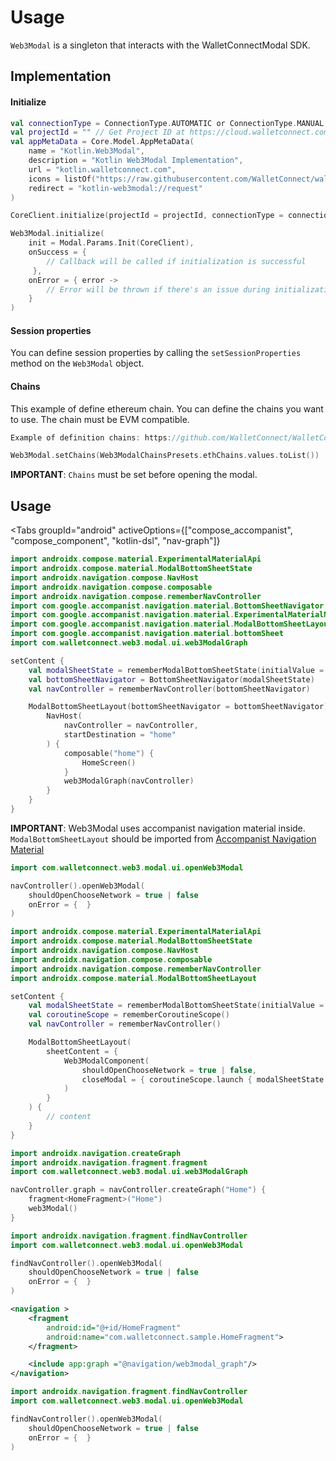
# Usage

`Web3Modal` is a singleton that interacts with the WalletConnectModal SDK.

## Implementation

#### Initialize

```kotlin
val connectionType = ConnectionType.AUTOMATIC or ConnectionType.MANUAL
val projectId = "" // Get Project ID at https://cloud.walletconnect.com/
val appMetaData = Core.Model.AppMetaData(
    name = "Kotlin.Web3Modal",
    description = "Kotlin Web3Modal Implementation",
    url = "kotlin.walletconnect.com",
    icons = listOf("https://raw.githubusercontent.com/WalletConnect/walletconnect-assets/master/Icon/Gradient/Icon.png"),
    redirect = "kotlin-web3modal://request"
)

CoreClient.initialize(projectId = projectId, connectionType = connectionType, application = this, metaData = appMetaData)

Web3Modal.initialize(
    init = Modal.Params.Init(CoreClient),
    onSuccess = {
        // Callback will be called if initialization is successful
     },
    onError = { error ->
        // Error will be thrown if there's an issue during initialization
    }
)
```

#### Session properties

You can define session properties by calling the `setSessionProperties` method on the `Web3Modal` object.

#### Chains

This example of define ethereum chain. You can define the chains you want to use. The chain must be EVM compatible.

```kotlin
Example of definition chains: https://github.com/WalletConnect/WalletConnectKotlinV2/blob/master/product/web3modal/src/main/kotlin/com/walletconnect/web3/modal/presets/Web3ModalChainsPresets.kt

Web3Modal.setChains(Web3ModalChainsPresets.ethChains.values.toList())
```

**IMPORTANT**: `Chains` must be set before opening the modal.

## Usage

<Tabs
    groupId="android"
    activeOptions={["compose_accompanist", "compose_component", "kotlin-dsl", "nav-graph"]}
>
<TabItem value="compose_accompanist" label="Compose Accompanist">

```kotlin
import androidx.compose.material.ExperimentalMaterialApi
import androidx.compose.material.ModalBottomSheetState
import androidx.navigation.compose.NavHost
import androidx.navigation.compose.composable
import androidx.navigation.compose.rememberNavController
import com.google.accompanist.navigation.material.BottomSheetNavigator
import com.google.accompanist.navigation.material.ExperimentalMaterialNavigationApi
import com.google.accompanist.navigation.material.ModalBottomSheetLayout
import com.google.accompanist.navigation.material.bottomSheet
import com.walletconnect.web3.modal.ui.web3ModalGraph

setContent {
    val modalSheetState = rememberModalBottomSheetState(initialValue = ModalBottomSheetValue.Hidden, skipHalfExpanded = true)
    val bottomSheetNavigator = BottomSheetNavigator(modalSheetState)
    val navController = rememberNavController(bottomSheetNavigator)

    ModalBottomSheetLayout(bottomSheetNavigator = bottomSheetNavigator) {
        NavHost(
            navController = navController,
            startDestination = "home"
        ) {
            composable("home") {
                HomeScreen()
            }
            web3ModalGraph(navController)
        }
    }
}
```

**IMPORTANT**: Web3Modal uses accompanist navigation material inside. `ModalBottomSheetLayout` should be imported from [Accompanist Navigation Material](https://google.github.io/accompanist/navigation-material/)

```kotlin
import com.walletconnect.web3.modal.ui.openWeb3Modal

navController().openWeb3Modal(
    shouldOpenChooseNetwork = true | false
    onError = {  }
)
```

</TabItem>

<TabItem value="compose_component" label="Compose Component">

```kotlin
import androidx.compose.material.ExperimentalMaterialApi
import androidx.compose.material.ModalBottomSheetState
import androidx.navigation.compose.NavHost
import androidx.navigation.compose.composable
import androidx.navigation.compose.rememberNavController
import androidx.compose.material.ModalBottomSheetLayout

setContent {
    val modalSheetState = rememberModalBottomSheetState(initialValue = ModalBottomSheetValue.Hidden, skipHalfExpanded = true)
    val coroutineScope = rememberCoroutineScope()
    val navController = rememberNavController()

    ModalBottomSheetLayout(
        sheetContent = {
            Web3ModalComponent(
                shouldOpenChooseNetwork = true | false,
                closeModal = { coroutineScope.launch { modalSheetState.hide() }
            )
        }
    ) {
        // content
    }
}
```

</TabItem>

<TabItem value="kotlin-dsl" label="Kotlin DSL">

```kotlin
import androidx.navigation.createGraph
import androidx.navigation.fragment.fragment
import com.walletconnect.web3.modal.ui.web3ModalGraph

navController.graph = navController.createGraph("Home") {
    fragment<HomeFragment>("Home")
    web3Modal()
}
```

```kotlin
import androidx.navigation.fragment.findNavController
import com.walletconnect.web3.modal.ui.openWeb3Modal

findNavController().openWeb3Modal(
    shouldOpenChooseNetwork = true | false
    onError = {  }
)
```

</TabItem>
<TabItem value="nav-graph" label="Nav graph">

```xml
<navigation >
    <fragment
        android:id="@+id/HomeFragment"
        android:name="com.walletconnect.sample.HomeFragment">
    </fragment>

    <include app:graph ="@navigation/web3modal_graph"/>
</navigation>
```

```kotlin
import androidx.navigation.fragment.findNavController
import com.walletconnect.web3.modal.ui.openWeb3Modal

findNavController().openWeb3Modal(
    shouldOpenChooseNetwork = true | false
    onError = {  }
)
```

</TabItem>
</Tabs>
